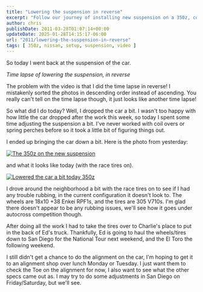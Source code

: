 ```yaml
---
title: "Lowering the suspension in reverse"
excerpt: "Follow our journey of installing new suspension on a 350z, complete with issues, triumphs and insightful photos. Future alignment plans revealed!"
author: chris
publishDate: 2011-03-28T01:07:14+00:00
updateDate: 2025-01-28T14:15:17-06:00
url: "2011/lowering-the-suspension-in-reverse"
tags: [ 350z, nissan, setup, suspension, video ]
---
```


So today I went back at the suspension of the car.

<YouTubeEmbed videoId="l5VsNjtZXKE" title="Time lapse of lowering the suspension, in reverse" publishDate="2011-03-28T01:07:14+00:00" description="Time lapse of lowering the suspension, in reverse" />

*Time lapse of lowering the suspension, in reverse*

The problem with the video is that I did the time lapse in reverse! I mistakenly sorted the photos in descending order instead of ascending. You really can't tell on the time lapse though, it just looks like another time lapse!

So what did I do today? Well, I dropped the car a bit. I wasn't too happy with how little the car dropped after the work this week, so today I spent some time adjusting the suspension a bit. I've never worked with coil overs or spring perches before so it took a little bit of figuring things out.

I ended up bringing the car down a bit. Here is the photo from yesterday:

[![The 350z on the new suspension](https://static.flickr.com/5052/5562928957_b408b15521.jpg)](https://www.flickr.com/photos/17726343@N00/5562928957/)

and what it looks like today (with the race tires on).

[![Lowered the car a bit today 350z](https://static.flickr.com/5023/5566339570_1e92ff79ed.jpg)](https://www.flickr.com/photos/17726343@N00/5566339570/)

I drove around the neighborhood a bit with the race tires on to see if I had any trouble rubbing, in the current configuration it doesn't look to. The wheels are 18x10 +38 Enkei RPF1s, and the tires are 305 V710s. I'm glad there doesn't appear to be any rubbing issues, we'll see how it goes under autocross competition though.

After doing all the work I had to take the tires over to Charlie's place to put in the back of Ed's truck. Thankfully, Ed is going to haul the wheels/tires down to San Diego for the National Tour next weekend, and the El Toro the following weekend.

I still didn't get a chance to do the alignment on the car, I'm hoping to get it to an alignment shop over lunch Monday or Tuesday. I just want them to check the Toe on the alignment for now, I also want to see what the other specs came out as. I may try to do some adjustments in San Diego on Friday/Saturday, but we'll see.

